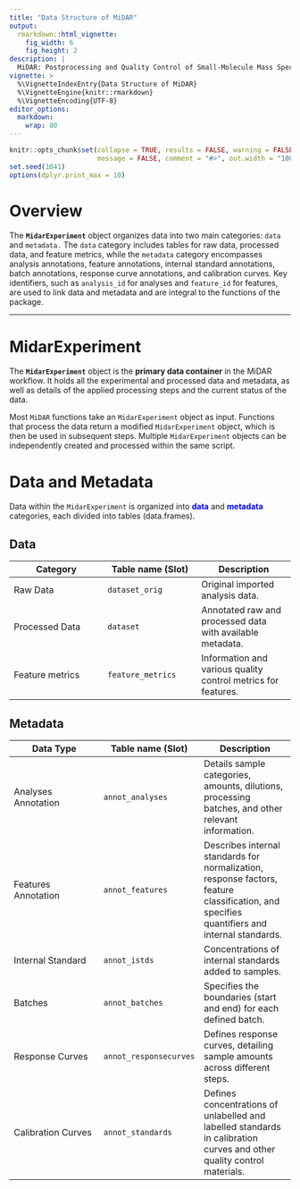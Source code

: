```yaml
---
title: "Data Structure of MiDAR"
output: 
  rmarkdown::html_vignette:
    fig_width: 6
    fig_height: 2
description: |
  MiDAR: Postprocessing and Quality Control of Small-Molecule Mass Spectrometry Data 
vignette: >
  %\VignetteIndexEntry{Data Structure of MiDAR}
  %\VignetteEngine{knitr::rmarkdown}
  %\VignetteEncoding{UTF-8}
editor_options: 
  markdown: 
    wrap: 80
---
```


```r
knitr::opts_chunk$set(collapse = TRUE, results = FALSE, warning = FALSE,
                      message = FALSE, comment = "#>", out.width = "100%")
set.seed(1041)
options(dplyr.print_max = 10)
```

# Overview

The **`MidarExperiment`** object organizes data into two main categories: `data`
and `metadata.` The `data` category includes tables for raw data, processed
data, and feature metrics, while the `metadata` category encompasses
analysis annotations, feature annotations, internal standard annotations, batch
annotations, response curve annotations, and calibration curves. Key
identifiers, such as `analysis_id` for analyses and `feature_id` for
features, are used to link data and metadata and are integral to the functions
of the package.

--------------------------------------------------------------------------------

# MidarExperiment

The **`MidarExperiment`** object is the **primary data container** in the MiDAR workflow. 
It holds all the experimental and processed data and metadata, as well as details 
of the applied processing steps and the current status of the data.

Most `MiDAR` functions take an `MidarExperiment` object as input. Functions that 
process the data return a modified `MidarExperiment` object, which is then be used 
in subsequent steps. Multiple `MidarExperiment` objects can be independently 
created and processed within the same script.

# Data and Metadata

Data within the `MidarExperiment` is organized into
[**data**]{style="color: blue;"} and [**metadata**]{style="color: blue;"}
categories, each divided into tables (data.frames).

## Data

| Category | Table name (Slot) | Description |
|---------------------------|---------------------------|---------------------------|
| Raw Data | `dataset_orig` | Original imported analysis data. |
| Processed Data | `dataset` | Annotated raw and processed data with available metadata. |
| Feature metrics | `feature_metrics` | Information and various quality control metrics for features. |

## Metadata

| Data Type | Table name (Slot) | Description |
|---------------------------|---------------------------|---------------------------|
| Analyses Annotation | `annot_analyses` | Details sample categories, amounts, dilutions, processing batches, and other relevant information. |
| Features Annotation | `annot_features` | Describes internal standards for normalization, response factors, feature classification, and specifies quantifiers and internal standards. |
| Internal Standard | `annot_istds` | Concentrations of internal standards added to samples. |
| Batches | `annot_batches` | Specifies the boundaries (start and end) for each defined batch. |
| Response Curves | `annot_responsecurves` | Defines response curves, detailing sample amounts across different steps. |
| Calibration Curves | `annot_standards` | Defines concentrations of unlabelled and labelled standards in calibration curves and other quality control materials. |
